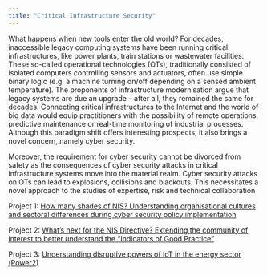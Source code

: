 ```yaml
---
title: "Critical Infrastructure Security"
---
```


What happens when new tools enter the old world? For decades, inaccessible legacy computing systems have been running critical infrastructures, like power plants, train stations or wastewater facilities. These so-called operational technologies (OTs), traditionally consisted of isolated computers controlling sensors and actuators, often use simple binary logic (e.g. a machine turning on/off depending on a sensed ambient temperature). The proponents of infrastructure modernisation argue that legacy systems are due an upgrade – after all, they remained the same for decades. Connecting critical infrastructures to the Internet and the world of big data would equip practitioners with the possibility of remote operations, predictive maintenance or real-time monitoring of industrial processes. Although this paradigm shift offers interesting prospects, it also brings a novel concern, namely cyber security. 

Moreover, the requirement for cyber security cannot be divorced from safety as the consequences of cyber security attacks in critical infrastructure systems move into the material realm.  Cyber security attacks on OTs can lead to explosions, collisions and blackouts. This necessitates a novel approach to the studies of expertise, risk and technical collaboration

Project 1: [How many shades of NIS? Understanding organisational cultures and sectoral differences during cyber security policy implementation](project3.qmd)


Project 2: [What’s next for the NIS Directive? Extending the community of interest to better understand the “Indicators of Good Practice”](project4.qmd)



Project 3: [Understanding disruptive powers of IoT in the energy sector (Power2)](project5.qmd)
